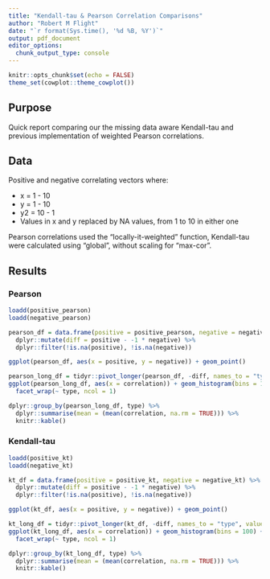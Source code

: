 ```yaml
---
title: "Kendall-tau & Pearson Correlation Comparisons"
author: "Robert M Flight"
date: "`r format(Sys.time(), '%d %B, %Y')`"
output: pdf_document
editor_options: 
  chunk_output_type: console
---
```


```r
knitr::opts_chunk$set(echo = FALSE)
theme_set(cowplot::theme_cowplot())
```

## Purpose

Quick report comparing our the missing data aware Kendall-tau and previous implementation of weighted Pearson correlations.

## Data

Positive and negative correlating vectors where:

  * x = 1 - 10
  * y = 1 - 10
  * y2 = 10 - 1
  * Values in x and y replaced by NA values, from 1 to 10 in either one
  
Pearson correlations used the "locally-it-weighted" function, Kendall-tau were calculated using "global", without scaling for "max-cor".
  
## Results

### Pearson

```r
loadd(positive_pearson)
loadd(negative_pearson)

pearson_df = data.frame(positive = positive_pearson, negative = negative_pearson) %>%
  dplyr::mutate(diff = positive - -1 * negative) %>%
  dplyr::filter(!is.na(positive), !is.na(negative))
```

```r
ggplot(pearson_df, aes(x = positive, y = negative)) + geom_point()
```

```r
pearson_long_df = tidyr::pivot_longer(pearson_df, -diff, names_to = "type", values_to = "correlation")
ggplot(pearson_long_df, aes(x = correlation)) + geom_histogram(bins = 100) + 
  facet_wrap(~ type, ncol = 1)
```

```r
dplyr::group_by(pearson_long_df, type) %>%
  dplyr::summarise(mean = (mean(correlation, na.rm = TRUE))) %>%
  knitr::kable()
```

### Kendall-tau

```r
loadd(positive_kt)
loadd(negative_kt)

kt_df = data.frame(positive = positive_kt, negative = negative_kt) %>%
  dplyr::mutate(diff = positive - -1 * negative) %>%
  dplyr::filter(!is.na(positive), !is.na(negative))
```

```r
ggplot(kt_df, aes(x = positive, y = negative)) + geom_point()
```

```r
kt_long_df = tidyr::pivot_longer(kt_df, -diff, names_to = "type", values_to = "correlation")
ggplot(kt_long_df, aes(x = correlation)) + geom_histogram(bins = 100) + 
  facet_wrap(~ type, ncol = 1)
```

```r
dplyr::group_by(kt_long_df, type) %>%
  dplyr::summarise(mean = (mean(correlation, na.rm = TRUE))) %>%
  knitr::kable()
```
